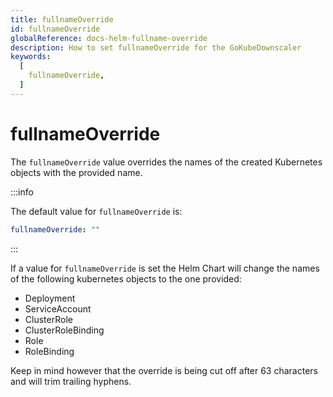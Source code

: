 ```yaml
---
title: fullnameOverride
id: fullnameOverride
globalReference: docs-helm-fullname-override
description: How to set fullnameOverride for the GoKubeDownscaler
keywords:
  [
    fullnameOverride,
  ]
---
```


# fullnameOverride

The `fullnameOverride` value overrides the names of the created Kubernetes objects with the provided name.

:::info

The default value for `fullnameOverride` is:

```yaml
fullnameOverride: ""
```

:::

If a value for `fullnameOverride` is set the Helm Chart will change the names of the following kubernetes objects to the one provided:

- Deployment
- ServiceAccount
- ClusterRole
- ClusterRoleBinding
- Role
- RoleBinding

Keep in mind however that the override is being cut off after 63 characters and will trim trailing hyphens.
